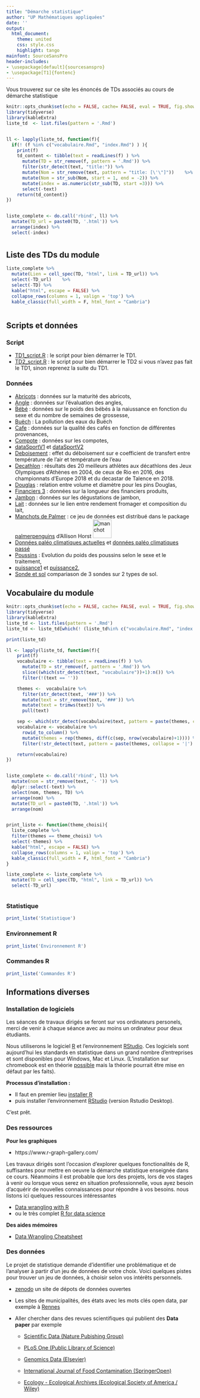 ```yaml
---
title: "Démarche statistique"
author: "UP Mathématiques appliquées"
date: ''
output:
  html_document:
    theme: united
    css: style.css
    highlight: tango
mainfont: SourceSansPro
header-includes:
- \usepackage[default]{sourcesanspro}
- \usepackage[T1]{fontenc}
---
```




Vous trouverez sur ce site les énoncés de TDs associés au cours de démarche statistique

```r
knitr::opts_chunk$set(echo = FALSE, cache= FALSE, eval = TRUE, fig.show='hide', message = FALSE, warning = FALSE, results = 'markup' )
library(tidyverse)
library(kableExtra)
liste_td  <- list.files(pattern = '.Rmd')  


ll <- lapply(liste_td, function(f){
  if(! (f %in% c("vocabulaire.Rmd", "index.Rmd") ) ){
    print(f)
    td_content <- tibble(text = readLines(f) ) %>% 
      mutate(TD = str_remove(f, pattern = '.Rmd')) %>% 
      filter(str_detect(text, "title:")) %>%
      mutate(Nom = str_remove(text, pattern = "title: [\'\"]"))    %>% 
      mutate(Nom = str_sub(Nom, start = 1, end = -2)) %>% 
      mutate(index = as.numeric(str_sub(TD, start =3))) %>% 
      select(-text)
    return(td_content)}
})


liste_complete <- do.call('rbind', ll) %>% 
  mutate(TD_url = paste0(TD, '.html')) %>% 
  arrange(index) %>% 
  select(-index)


```

# {.tabset .tabset-fade .tabset-pills}


## Liste des TDs du module 

```r

liste_complete %>%
  mutate(Lien = cell_spec(TD, "html", link = TD_url)) %>% 
  select(-TD_url)    %>%
  select(-TD) %>% 
  kable("html", escape = FALSE) %>%
  collapse_rows(columns = 1, valign = 'top') %>%
  kable_classic(full_width = F, html_font = "Cambria")



```

## Scripts et données


### Script

- [TD1_script.R](TD1_script.R) : le script pour bien démarrer le TD1.
- [TD2_script.R](TD2_script.R) : le script pour bien démarrer le TD2 si vous n'avez pas fait le TD1, sinon reprenez la suite du TD1.

### Données

- [Abricots](abricotsSG.csv) : données sur la maturité des abricots,
- [Angle](angle.csv) : données sur l'évaluation des angles, 
- [Bébé](bebe.csv) : données sur le poids des bébés à la naiussance en fonction du sexe et du nombre de semaines de grossesse,
- [Buëch](buech.csv) : La pollution des eaux du Buëch
- [Cafe](cafe_DM.csv) : données sur la qualité des cafés en fonction de différentes provenances,
- [Compote](compote.csv) : données sur les compotes,
- [dataSportV1](dataSportV1.csv) et [dataSportV2](dataSportV2.csv)
- [Deboisement](deboisement.csv) : effet du déboisement sur e coefficient de transfert entre température de  l'air et température de l'eau
- [Decathlon](decathlon.csv) : résultats des 20 meilleurs athlètes aux décathlons  des  Jeux Olympiques d'Athènes en 2004, de ceux de Rio en 2016, des championnats d'Europe 2018 et du decastar de Talence en 2018.
- [Douglas](douglas.csv) : relation entre volume et diamètre pour les pins Douglas,
- [Financiers 3](financiers3.csv) : données sur la longueur des financiers produits,
- [Jambon](jambon.txt) : données sur les dégustations de jambon,
- [Lait](lait.txt) : données sur le lien entre rendement fromager et composition du lait,
- [Manchots de Palmer](penguins.csv) : ce jeu de données est distribué dans le package [palmerpenguins](https://allisonhorst.github.io/palmerpenguins/) d'Allison Horst <img src="https://allisonhorst.github.io/palmerpenguins/reference/figures/logo.png" alt="manchot" height="50"/>
- [Données paléo climatiques actuelles](paleo_present.csv) et [données paléo climatiques passé](paleo_passe.csv)
- [Poussins](poussin.txt) : Evolution du poids des poussins selon le sexe et le traitement,
- [puissance1](puissance_1.csv) et [puissance2](puissance_2.csv),
- [Sonde et sol](sonde_sol.csv) compariason de 3 sondes sur 2 types de sol.


## Vocabulaire du module




```r
knitr::opts_chunk$set(echo = FALSE, cache= FALSE, eval = TRUE, fig.show='hide', message = FALSE, warning = FALSE, results = 'markup' )
library(tidyverse)
library(kableExtra)
liste_td <- list.files(pattern = '.Rmd')
liste_td <- liste_td[which(! (liste_td%in% c("vocabulaire.Rmd", "index.Rmd")))]

print(liste_td)

ll <- lapply(liste_td, function(f){
    print(f)
    vocabulaire <- tibble(text = readLines(f) ) %>%
      mutate(TD = str_remove(f, pattern = '.Rmd')) %>%
      slice((which(str_detect(text, "vocabulaire"))+1):n()) %>%
      filter(!(text == ''))

    themes <-  vocabulaire %>%
      filter(str_detect(text, '###')) %>%
      mutate(text = str_remove(text, '###')) %>%
      mutate(text = trimws(text)) %>%
      pull(text)

    sep <- which(str_detect(vocabulaire$text, pattern = paste(themes, collapse = '|')))
    vocabulaire <- vocabulaire %>%
      rowid_to_column() %>%
      mutate(themes = rep(themes, diff(c(sep, nrow(vocabulaire)+1)))) %>%
      filter(!str_detect(text, pattern = paste(themes, collapse = '|') ) )

    return(vocabulaire)
})


liste_complete <- do.call('rbind', ll) %>% 
  mutate(nom = str_remove(text, '- ')) %>% 
  dplyr::select(-text) %>%
  select(nom, themes, TD) %>%
  arrange(nom) %>%
  mutate(TD_url = paste0(TD, '.html')) %>%
  arrange(nom)


print_liste <- function(theme_choisi){
  liste_complete %>%
  filter(themes == theme_choisi) %>%
  select(-themes) %>%
  kable("html", escape = FALSE) %>%
  collapse_rows(columns = 1, valign = 'top') %>%
  kable_classic(full_width = F, html_font = "Cambria")
}
```

```r
liste_complete <- liste_complete %>%
  mutate(TD = cell_spec(TD, "html", link = TD_url)) %>%
  select(-TD_url)



```



### Statistique

```r
print_liste('Statistique')
```


### Environnement R

```r
print_liste('Environnement R')
```


### Commandes R

```r

print_liste('Commandes R')
```


## Informations diverses


### Installation de logiciels 

Les séances de travaux dirigés se feront sur vos ordinateurs personels, merci de venir à chaque séance avec au moins un ordinateur pour deux étudiants.

Nous utiliserons le logiciel [R](https://www.r-project.org/)  et l'environnement [RStudio](https://www.rstudio.com/). Ces logiciels sont aujourd'hui les standards en statistique dans un grand nombre d'entreprises et sont disponibles pour Windows, Mac et Linux. (L'installation sur chromebook est en théorie [possible](https://blog.sellorm.com/2018/12/20/installing-r-and-rstudio-on-a-chromebook/)  mais la théorie pourrait être mise en défaut par les faits).

**Processus d'installation :**

* Il faut en premier lieu [installer R](https://cran.r-project.org/)
* puis installer l'environnement [RStudio](https://www.rstudio.com/products/rstudio/download/) (version Rstudio Desktop).

C'est prêt.

### Des ressources 

**Pour les graphiques**

*  https://www.r-graph-gallery.com/

Les travaux dirigés sont l'occasion d'explorer quelques fonctionalités de R, suffisantes pour mettre en oeuvre la démarche statistique enseignée dans ce cours. Néanmoins il est probable que lors des projets, lors de vos stages à venir ou lorsque vous serez en situation professionnelle, vous ayez besoin d'acquérir de nouvelles connaissances pour répondre à vos besoins. nous listons ici quelques ressources intéressantes


* [Data wrangling with R](https://cengel.github.io/R-data-wrangling/)
* ou le très complet [R for data science](https://www.tidyverse.org/learn/)



**Des aides mémoires **

* [Data Wrangling Cheatsheet](https://www.rstudio.com/wp-content/uploads/2015/02/data-wrangling-cheatsheet.pdf)

### Des données

Le projet de statistique demande d'identifier une problématique et de l'analyser à partir d'un jeu de données de votre choix. Voici quelques pistes pour trouver un jeu de données, à choisir selon vos intérêts personnels.

* [zenodo](https://zenodo.org/) un site de dépots de données ouvertes

* Les sites de municipalités, des états avec les mots clés open data, par exemple à [Rennes](https://data.rennesmetropole.fr/explore/?sort=modified&q=)

* Aller chercher dans des revues scientifiques qui publient des **Data paper** par exemple

  - [Scientific Data (Nature Pubishing Group) ](http://www.nature.com/scientificdata/) 

  - [PLoS One (Public Library of Science)](http://www.plosone.org/static/information.action) 

  - [Genomics Data (Elsevier)](http://www.journals.elsevier.com/genomics-data/)

  - [International Journal of Food Contamination (SpringerOpen)](http://foodcontaminationjournal.springeropen.com/about)

  - [Ecology - Ecological Archives (Ecological Society of America / Wiley)](http://www.esajournals.org/loi/ecol)
